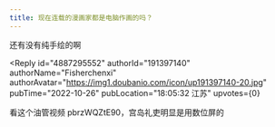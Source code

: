 ```yaml
---
title: 现在连载的漫画家都是电脑作画的吗？
---
```



<Forum groupName="动画番剧" groupUrl="https://www.douban.com/group/596353/" archivedAt="2025-05-16T14:58:39.946Z">
  <Post
    id="277441849"
    title="现在连载的漫画家都是电脑作画的吗？"
    url="https://www.douban.com/group/topic/277441849/?_spm_id=NjM5NTMwNTg"
    pubTime="2022-10-26"
    highlightUserId="191397140"
  >
还有没有纯手绘的啊

<Reply
  id="4887295552"
  authorId="191397140"
  authorName="Fisherchenxi"
  authorAvatar="https://img1.doubanio.com/icon/up191397140-20.jpg"
  pubTime="2022-10-26"
  pubLocation="18:05:32 江苏"
  upvotes={0}
>
看这个油管视频 pbrzWQZtE90，宫岛礼吏明显是用数位屏的
</Reply>
  </Post>
</Forum>
